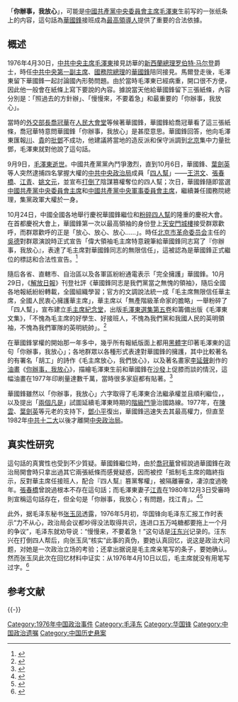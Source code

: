 「'''你辦事，我放心'''」，可能是[[中國共產黨中央委員會主席|中國共產黨中央委員會主席]][[毛澤東|毛澤東]]生前写的一张纸条上的内容，這句話為[[華國鋒|華國鋒]]接班成為[[中華人民共和國最高領導人|最高領導人]]提供了重要的合法依據。

== 概述 ==
1976年4月30日，[[中国共产党中央委员会主席|中共中央主席]][[毛澤東|毛澤東]]接見訪華的[[新西蘭總理|新西蘭總理]][[罗伯特·马尔登|罗伯特·马尔登]]爵士，時任[[中國共產黨中央委員會副主席|中共中央第一副主席]]、[[中华人民共和国国务院总理|國務院總理]]的[[華國鋒|華國鋒]]陪同接見。馬爾登走後，毛澤東留下華國鋒一起討論國內形勢問題。由於當時毛澤東已經病重，開口很不方便，因此他一般會在紙條上寫下要說的內容。據說當天他給華國鋒留下三張紙條，內容分別是：「照過去的方針辦」、「慢慢來，不要着急」和最重要的「你辦事，我放心」。{{cn}}

當時的[[中华人民共和国外交部|外交部長]][[喬冠華|喬冠華]]在[[人民大會堂|人民大會堂]]等候著華國鋒，華國鋒給喬冠華看了這三張紙條，喬冠華特意問華國鋒「你辦事，我放心」是甚麼意思。華國鋒回答，他向毛澤東匯報[[四川省|川]]、[[贵州省|貴]]的[[批邓、反击右倾翻案风|批鄧]]不成功，他建議將當地的造反派和保守派調到[[北京市|北京]]集中力量批鄧，毛澤東就對他說了這句話。{{cn}}

9月9日，[[毛泽东之死|毛澤東逝世]]。中國共產黨黨內鬥爭激烈，直到10月6日，華國鋒、[[葉劍英|葉劍英]]等人突然逮捕四名掌握大權的[[中国共产党中央政治局|中共中央政治局]]成員「[[四人幫|四人幫]]」——[[王洪文|王洪文]]、[[張春橋|張春橋]]、[[江青|江青]]、[[姚文元|姚文元]]，並宣布[[粉碎四人帮|打倒了]]陰謀篡權奪位的四人幫；次日，華國鋒隨即當選[[中國共產黨中央委員會主席|中國共產黨中央委員會主席]]和[[中國共產黨中央軍事委員會主席|中國共產黨中央軍事委員會主席]]，繼續兼任國務院總理，集黨政軍大權於一身。

10月24日，中國全國各地舉行慶祝華國鋒繼位和[[粉碎四人帮|粉碎四人幫]]的隆重的慶祝大會。在首都慶祝大會上，華國鋒第一次以最高領袖的身份登上[[天安门|天安門城樓]]接受群眾歡呼，而群眾歡呼的正是「放心、放心、放心……」。時任[[北京市革命委员会|北京市革命委员会]]主任的[[吳德|吳德]]對群眾演說時正式宣告「偉大領袖毛主席特意親筆給華國鋒同志寫了『你辦事，我放心』，表達了毛主席對華國鋒同志的無限信任」，這被認為是華國鋒正式繼位的標誌和合法性宣告。<ref>{{Cite web|title=关于修改党的章程的报告|url=http://news.xinhuanet.com/ziliao/2007-10/11/content_6863356.htm|accessdate=2019-07-18|archiveurl=https://web.archive.org/web/20080119194533/http://news.xinhuanet.com/ziliao/2007-10/11/content_6863356.htm|archivedate=2008-01-19|dead-url=no}}</ref>

隨后各省、直轄市、自治區以及各軍區紛紛通電表示「完全擁護」華國鋒。10月29日，《[[解放日報|解放日報]]》刊登社評《華國鋒同志是我們黨當之無愧的領袖》，隨后全國各地報紙紛紛轉載，全國組織學習；官方的文調說法統一成「毛主席無限信任華主席，全國人民衷心擁護華主席」，華主席以「無產階級革命家的膽略」一舉粉碎了「四人幫」，宣布建立[[毛主席紀念堂|毛主席紀念堂]]，出版[[毛澤東選集第五卷|毛澤東選集第五卷]]和籌備出版《毛澤東文集》，「不愧為毛主席的好學生、好接班人，不愧為我們黨和我國人民的英明領袖，不愧為我們軍隊的英明統帥」。<ref>{{Cite web|title=《光明日报》发表“按既定方针办”一文始末|url=http://www.people.com.cn/GB/wenhua/1088/2003237.html|accessdate=2019-07-18|publisher=人民网|archive-date=2017-04-08|archive-url=https://web.archive.org/web/20170408015019/http://www.people.com.cn/GB/wenhua/1088/2003237.html|dead-url=no}}</ref>

在華國鋒掌權的開始那一年多中，幾乎所有報紙版面上都用[[黑體字|黑體字]]印著毛澤東的這句「你辦事，我放心」；各地群眾以各種形式表達對華國鋒的擁護，其中比較著名的有署名「胡工」的詩作《毛主席放心，我們放心》，以及著名畫家[[李延聲|李延聲]]創作的[[油畫|油畫]]《[[你辦事，我放心_(油畫)|你辦事，我放心]]》，描繪毛澤東生前和華國鋒在[[沙發|沙發]]上促膝而談的情況，這幅油畫在1977年印刷量達數千萬，當時很多家庭都有貼著。<ref>{{Cite web|title=粉碎四人帮后华国锋如何成了最高领袖|url=http://book.sina.com.cn/excerpt/eduhissz/2008-08-21/0944243169.shtml|accessdate=2019-07-18|date=2008-08-21|publisher=新浪网|archiveurl=https://web.archive.org/web/20081003190349/http://book.sina.com.cn/excerpt/eduhissz/2008-08-21/0944243169.shtml|archivedate=2008-10-03|dead-url=no}}</ref>

華國鋒雖然以「你辦事，我放心」六字取得了毛澤東合法繼承權並且順利繼位，{{Citation needed|但是其资历太浅不能服众，尤其是中共元老们。华国锋等人所能作的只是不断地重复這六個字以强调其合法性|time=2021-09-25}}，以及提出「[[兩個凡是|兩個凡是]]」試圖延續毛澤東時期的[[階級鬥爭|階級鬥爭]]治國路線。1977年，在[[陳雲|陳雲]]、[[葉劍英|葉劍英]]等元老的支持下，[[鄧小平|鄧小平]]復出，華國鋒迅速失去其最高權力，但直至1982年[[中国共产党第十二次全国代表大会|中共十二大]]以後才離開[[中国共产党中央政治局|中央政治局]]。

== 真实性研究 ==
這句話的真實性也受到不少質疑。華國鋒繼位時，由於[[喬冠華|喬冠華]]曾經說過華國鋒在政治局開會時只拿出過其它兩張紙條而感覺疑惑，因而被控「抵制毛主席的臨終指示，反對華主席任接班人，配合『四人幫』篡黨奪權」，被隔離審查，凄涼度過晚年。[[張春橋|張春橋]]曾說過根本不存在這句話；而毛澤東妻子[[江青|江青]]在1980年12月3日受審時則宣稱這句話存在，但全句是「你辦事，我放心；有問題，找江青」。<ref>{{Cite web|title=毛泽东授华国锋“你办事我放心”纸条来历真相|url=http://news.ifeng.com/history/1/midang/200803/0309_2664_432034.shtml|accessdate=2019-07-18|date=2008-03-09|work=摘自[[章含之|章含之]]著《跨过厚厚的大红门》|publisher=凤凰网|archive-date=2018-09-29|archive-url=https://web.archive.org/web/20180929112242/http://news.ifeng.com/history/1/midang/200803/0309_2664_432034.shtml}}</ref><ref>{{Cite web|title=毛泽东写字条指示华国锋“有问题，找江青”？|url=http://history.people.com.cn/GB/205396/17396401.html|accessdate=2019-07-18|work=摘自[[叶永烈|叶永烈]]著《邓小平改变中国》|publisher=人民网|archiveurl=https://web.archive.org/web/20120319214233/http://history.people.com.cn/GB/205396/17396401.html|archivedate=2012-03-19|dead-url=no}}</ref>

此外，据毛泽东秘书[[张玉凤|张玉凤]]透露，1976年5月初，华国锋向毛泽东汇报工作时表示“力不从心，政治局会议都吵得没法取得共识，连进口五万吨糖都要拖上一个月的争议”，毛泽东就劝导说：“慢慢来，不要着急！”这句话是[[汪东兴|汪东兴]]记录的。汪东兴在打倒四人帮后，向张玉凤“核实”此事的真伪，要她认真回忆，说这是政治大问题，对她是一次政治立场的考验；还拿出据说是毛主席亲笔写的条子，要她确认。然而张玉凤此次在回忆材料中证实：从1976年4月10日以后，毛主席就没有用笔写过字。<ref>{{Cite web|title=张玉凤揭毛泽东晚年秘密材料|url=http://go.paowang.net/news/3/2004-05-25/20040525082909.html|accessdate=2019-07-18|archiveurl=https://web.archive.org/web/20091213040453/http://go.paowang.net/news/3/2004-05-25/20040525082909.html|archivedate=2009-12-13|dead-url=no}}</ref>

== 参考文献 ==
{{Reflist|32em}}

{{-}}
{{文革编年史}}

[[Category:1976年中国政治事件|Category:1976年中国政治事件]]
[[Category:毛泽东|Category:毛泽东]]
[[Category:华国锋|Category:华国锋]]
[[Category:中国政治遗嘱|Category:中国政治遗嘱]]
[[Category:中国历史悬案|Category:中国历史悬案]]